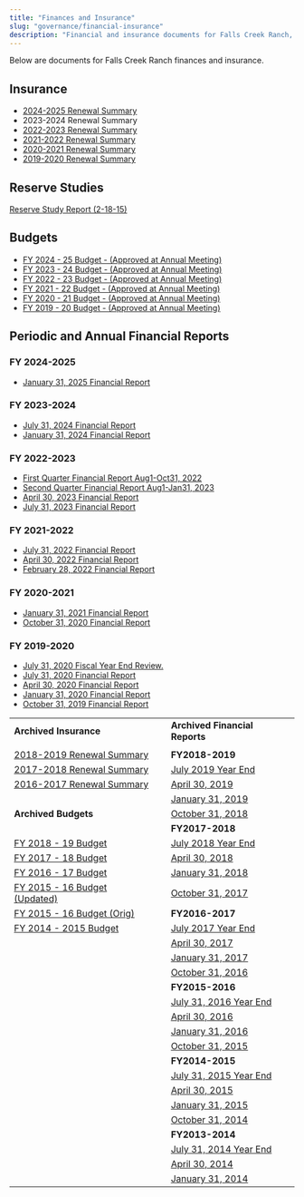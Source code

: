 ```yaml
---
title: "Finances and Insurance"
slug: "governance/financial-insurance"
description: "Financial and insurance documents for Falls Creek Ranch, including budgets, financial reports, and insurance summaries."
---
```


Below are documents for Falls Creek Ranch finances and insurance.

## Insurance

- [2024-2025 Renewal Summary](/uploads/documents/financial/2024_insurance_summary.pdf)
- 2023-2024 Renewal Summary
- [2022-2023 Renewal Summary](/uploads/2022/08/FCRA-Insurance-Summary-2022-23.pdf)  
- [2021-2022 Renewal Summary](/uploads/2021/08/FCR-SF-Policy-break-down-20211.pdf)  
- [2020-2021 Renewal Summary](/uploads/2016/02/Website-Summary-for-2020-2021.docx)  
- [2019-2020 Renewal Summary](/uploads/2016/02/Website-Summary-for-2019-2020.pdf)

## Reserve Studies

[Reserve Study Report (2-18-15)](/uploads/2016/02/Reserve-Study-Report-2-18-15.pdf)

## Budgets

- [FY 2024 - 25 Budget - (Approved at Annual Meeting)](/uploads/documents/financial/fcr_fy_2024_2025_approved_budget.pdf) 
- [FY 2023 - 24 Budget - (Approved at Annual Meeting)](/uploads/documents/financial/fcr_fy_2023_2024_approved_budget.pdf)  
- [FY 2022 - 23 Budget - (Approved at Annual Meeting)](/uploads/2022/07/FCR-Final-Budget-FY-2022-23.pdf)  
- [FY 2021 - 22 Budget - (Approved at Annual Meeting)](/uploads/2021/08/FCR-FY-2022-Approved-Budget-.xlsx)  
- [FY 2020 - 21 Budget - (Approved at Annual Meeting)](/uploads/2016/02/FCR-FY-2021-Budget-6-7-20-FINAL.xlsx)  
- [FY 2019 - 20 Budget - (Approved at Annual Meeting)](/uploads/2016/02/FCR-FY2020-Budget-Revised-2-13-20.xlsx)

## Periodic and Annual Financial Reports

### FY 2024-2025

- [January 31, 2025 Financial Report](/uploads/documents/financial/2025_01_31_financial_report.pdf)

### FY 2023-2024

- [July 31, 2024 Financial Report](/uploads/documents/financial/2024_07_31_financial_report.pdf)
- [January 31, 2024 Financial Report](/uploads/documents/financial/2024_01_31_financial_report.pdf)

### FY 2022-2023

- [First Quarter Financial Report Aug1-Oct31, 2022](/uploads/2023/02/First-Quarter-Financial-Report-Aug1-Oct31-2022.pdf)
- [Second Quarter Financial Report Aug1-Jan31, 2023](/uploads/documents/financial/fcr_second_quarter_financial_report_2022_08_01_to_2023_01_31.pdf)
- [April 30, 2023 Financial Report](/uploads/documents/financial/fcr_financial_statements_2023_04_30.pdf)
- [July 31, 2023 Financial Report](/uploads/documents/financial/2023_07_31_financial_report.pdf)

### FY 2021-2022

- [July 31, 2022 Financial Report](/uploads/2022/12/FY-2021-2022-Year-End-Financial-Report-11-23-22.pdf)  
- [April 30, 2022 Financial Report](/uploads/2022/05/Final-April-30-2022-Financial-Rept.pdf)  
- [February 28, 2022 Financial Report](/uploads/2022/03/FCR-Financial-Report-02-2022.pdf)

### FY 2020-2021

- [January 31, 2021 Financial Report](/uploads/2021/05/Falls-Creek-Ranch-Financials-2021-01-31.pdf)  
- [October 31, 2020 Financial Report](/uploads/2016/02/October-2020-Financials.pdf)

### FY 2019-2020

- [July 31, 2020 Fiscal Year End Review.](/uploads/2021/05/Falls-Creek-Ranch-Financial-Statements-Draft-2021-02-28.pdf)  
- [July 31, 2020 Financial Report](/uploads/2021/05/Falls-Creek-Ranch-Financial-Statements-FYE-2020-07-31.pdf)  
- [April 30, 2020 Financial Report](/uploads/2016/02/April-2020-Financials.pdf)  
- [January 31, 2020 Financial Report](/uploads/2016/02/January-2020-Financials.pdf)  
- [October 31, 2019 Financial Report](/uploads/2016/02/October-2019-Financials.pdf)

|  |  |  |
| --- | --- | --- |
| **Archived Insurance** |  | **Archived Financial Reports** |
|  |  |  |
| [2018-2019 Renewal Summary](/uploads/2016/02/2018-2019-Renewal-Summary.pdf) |  | **FY2018-2019** |
| [2017-2018 Renewal Summary](/uploads/2016/02/2017-2018-Renewal-Summary.pdf) |  | [July 2019 Year End](/uploads/2016/02/July-2019-FYE-Reports.pdf) |
| [2016-2017 Renewal Summary](/uploads/2016/02/2016-2017-Renewal-Summary.pdf) |  | [April 30, 2019](/uploads/2016/02/April-2019-Financials.pdf) |
|  |  | [January 31, 2019](/uploads/2016/02/January-2019-Financials.pdf) |
| **Archived Budgets** |  | [October 31, 2018](/uploads/2016/02/October-2018-Financials.pdf) |
|  |  | **FY2017-2018** |
| [FY 2018 - 19 Budget](/uploads/2016/02/FCR-Actual-FY18_Budget-FY19.pdf) |  | [July 2018 Year End](/uploads/2016/02/July-2018-FYE-Reports.pdf) |
| [FY 2017 - 18 Budget](/uploads/2016/02/2017-18-Budget-Final-5-26-17.pdf) |  | [April 30, 2018](/uploads/2016/02/April-2018-Financials.pdf) |
| [FY 2016 - 17 Budget](/uploads/2016/02/2016-17-Budget-Final-Approved-at-7-9-16-Annual-Meeting.pdf) |  | [January 31, 2018](/uploads/2016/02/January-2018-Financials.pdf) |
| [FY 2015 - 16 Budget (Updated)](/uploads/2016/02/2015_FCR_Annual_Budget_Updated.xls) |  | [October 31, 2017](/uploads/2016/02/October-2017-Financials.pdf) |
| [FY 2015 - 16 Budget (Orig)](/uploads/2016/02/FCR-Annual-Budget-2015-16-final-members-packet-version.xls) |  | **FY2016-2017** |
| [FY 2014 - 2015 Budget](/uploads/2016/02/2014-2015-FCR_Annual_Budget_Final.xls) |  | [July 2017 Year End](/uploads/2016/02/July-2017-FYE-Reports.pdf) |
|  |  | [April 30, 2017](/uploads/2016/02/April-30-2017-Financial-Report1.pdf) |
|  |  | [January 31, 2017](/uploads/2016/02/January-31-2017-Financial-Report.pdf) |
|  |  | [October 31, 2016](/uploads/2016/02/October-31-2016.pdf) |
|  |  | **FY2015-2016** |
|  |  | [July 31, 2016 Year End](/uploads/2016/02/July-31-2016-Fiscal-Year-End-CPA-Reviewed-Financial-Statements.pdf) |
|  |  | [April 30, 2016](/uploads/2016/02/April-30-2016-Quarterly-Financial-Report.pdf) |
|  |  | [January 31, 2016](/uploads/2016/02/January-31-2016-Financial-Report.pdf) |
|  |  | [October 31, 2015](/uploads/2016/02/October-31-2015.pdf) |
|  |  | **FY2014-2015** |
|  |  | [July 31, 2015 Year End](/uploads/2016/02/July-31-2015-Fiscal-Year-End.pdf) |
|  |  | [April 30, 2015](/uploads/2016/02/April-30-2015.pdf) |
|  |  | [January 31, 2015](/uploads/2016/02/January-31-2015-.pdf) |
|  |  | [October 31, 2014](/uploads/2016/02/October-31-2014.pdf) |
|  |  | **FY2013-2014** |
|  |  | [July 31, 2014 Year End](/uploads/2016/02/July-31-2014-Fiscal-Year-End.pdf) |
|  |  | [April 30, 2014](/uploads/2016/02/April-30-2014.pdf) |
|  |  | [January 31, 2014](/uploads/2016/02/January-31-2014.pdf) |


